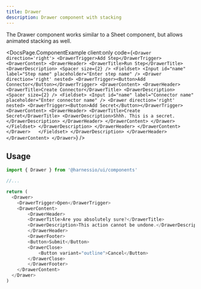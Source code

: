 ```yaml
---
title: Drawer
description: Drawer component with stacking
---
```


The Drawer component works similar to a Sheet component, but allows animated stacking as well.


<DocsPage.ComponentExample
  client:only
  code={`<Drawer direction='right'>
    <DrawerTrigger>Add Step</DrawerTrigger>
    <DrawerContent>
      <DrawerHeader>
        <DrawerTitle>Run Step</DrawerTitle>
        <DrawerDescription>
          <Spacer size={2} />
          <Fieldset>
            <Input
              id="name"
              label="Step name"
              placeholder="Enter step name"
            />
            <Drawer direction='right' nested>
              <DrawerTrigger><Button>Add Connector</Button></DrawerTrigger>
              <DrawerContent>
                <DrawerHeader>
                  <DrawerTitle>Create Connector</DrawerTitle>
                  <DrawerDescription>
                    <Spacer size={2} />
                    <Fieldset>
                      <Input
                        id="name"
                        label="Connector name"
                        placeholder="Enter connector name"
                      />
                      <Drawer direction='right' nested>
                        <DrawerTrigger><Button>Add Secret</Button></DrawerTrigger>
                        <DrawerContent>
                          <DrawerHeader>
                            <DrawerTitle>Create Secret</DrawerTitle>
                            <DrawerDescription>Shhh. This is a secret.</DrawerDescription>
                          </DrawerHeader>
                        </DrawerContent>
                      </Drawer>
                    </Fieldset>
                  </DrawerDescription>
                </DrawerHeader>
              </DrawerContent>
            </Drawer>  
          </Fieldset>
        </DrawerDescription>
      </DrawerHeader>
    </DrawerContent>
  </Drawer>`}
/>

## Usage

```typescript jsx
import { Drawer } from '@harnessio/ui/components'

//...

return (
  <Drawer>
    <DrawerTrigger>Open</DrawerTrigger>
    <DrawerContent>
        <DrawerHeader>
        <DrawerTitle>Are you absolutely sure?</DrawerTitle>
        <DrawerDescription>This action cannot be undone.</DrawerDescription>
        </DrawerHeader>
        <DrawerFooter>
        <Button>Submit</Button>
        <DrawerClose>
            <Button variant="outline">Cancel</Button>
        </DrawerClose>
        </DrawerFooter>
    </DrawerContent>
  </Drawer>
)
```
